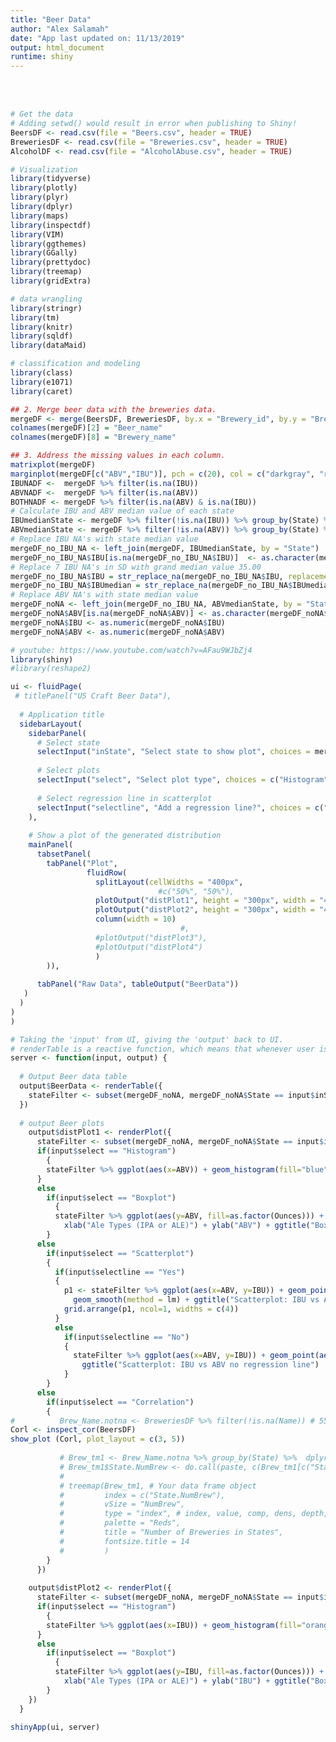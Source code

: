 ```yaml
---
title: "Beer Data"
author: "Alex Salamah"
date: "App last updated on: 11/13/2019"
output: html_document
runtime: shiny
---
```

<style type="text/css">

h1.title {
  font-size: 38px;
  color: Blue;
  text-align: center;
}
h4.author { /* Header 4 - and the author and data headers use this too  */
    font-size: 18px;
  font-family: "Times New Roman", Times, serif;
  color: Blue;
  text-align: center;
}
h4.date { /* Header 4 - and the author and data headers use this too  */
  font-size: 18px;
  font-family: "Times New Roman", Times, serif;
  color: Blue;
  text-align: center;


#header 
    background: #2274cc; /* Old browsers */
    background: -moz-linear-gradient(left, #2274cc 0%, #26c5d3 36%, #61bf61 100%); /* FF3.6-15 */
    background: -webkit-linear-gradient(left, #2274cc 0%,#26c5d3 36%,#61bf61 100%); /* Chrome10-25,Safari5.1-6 */
    background: linear-gradient(to right, #2274cc 0%,#26c5d3 36%,#61bf61 100%); /* W3C, IE10+, FF16+, Chrome26+,  Opera12+, Safari7+ */
    filter: progid:DXImageTransform.Microsoft.gradient( startColorstr='#2274cc', endColorstr='#61bf61',GradientType=1 ); /* IE6-9 */
    color: white;
    height: 100px;
    display:flex;
    align-items: center;
    justify-content: center;
  }
</style>
<br>
<br>

```r
# Get the data
# Adding setwd() would result in error when publishing to Shiny!
BeersDF <- read.csv(file = "Beers.csv", header = TRUE)
BreweriesDF <- read.csv(file = "Breweries.csv", header = TRUE)
AlcoholDF <- read.csv(file = "AlcoholAbuse.csv", header = TRUE)
```

```r
# Visualization
library(tidyverse)
library(plotly)
library(plyr)
library(dplyr)
library(maps)
library(inspectdf)
library(VIM)
library(ggthemes)
library(GGally)
library(prettydoc)
library(treemap)
library(gridExtra)

# data wrangling 
library(stringr)
library(tm)
library(knitr)
library(sqldf)
library(dataMaid)

# classification and modeling
library(class)
library(e1071)
library(caret)
```

```r
## 2. Merge beer data with the breweries data.
mergeDF <- merge(BeersDF, BreweriesDF, by.x = "Brewery_id", by.y = "Brew_ID")
colnames(mergeDF)[2] = "Beer_name"
colnames(mergeDF)[8] = "Brewery_name"
```

```r
## 3. Address the missing values in each column.  
matrixplot(mergeDF)
marginplot(mergeDF[c("ABV","IBU")], pch = c(20), col = c("darkgray", "red", "blue"))
IBUNADF <-  mergeDF %>% filter(is.na(IBU))
ABVNADF <-  mergeDF %>% filter(is.na(ABV))
BOTHNADF <- mergeDF %>% filter(is.na(ABV) & is.na(IBU))
# Calculate IBU and ABV median value of each state
IBUmedianState <- mergeDF %>% filter(!is.na(IBU)) %>% group_by(State) %>% dplyr::summarise(IBUmedian=median(IBU))
ABVmedianState <- mergeDF %>% filter(!is.na(ABV)) %>% group_by(State) %>% dplyr::summarise(ABVmedian=median(ABV))
# Replace IBU NA's with state median value
mergeDF_no_IBU_NA <- left_join(mergeDF, IBUmedianState, by = "State")
mergeDF_no_IBU_NA$IBU[is.na(mergeDF_no_IBU_NA$IBU)]  <- as.character(mergeDF_no_IBU_NA$IBUmedian[is.na(mergeDF_no_IBU_NA$IBU)])
# Replace 7 IBU NA's in SD with grand median value 35.00
mergeDF_no_IBU_NA$IBU = str_replace_na(mergeDF_no_IBU_NA$IBU, replacement =  "35")
mergeDF_no_IBU_NA$IBUmedian = str_replace_na(mergeDF_no_IBU_NA$IBUmedian, replacement =  "35")
# Replace ABV NA's with state median value
mergeDF_noNA <- left_join(mergeDF_no_IBU_NA, ABVmedianState, by = "State")
mergeDF_noNA$ABV[is.na(mergeDF_noNA$ABV)] <- as.character(mergeDF_noNA$ABVmedian[is.na(mergeDF_noNA$ABV)])
mergeDF_noNA$IBU <- as.numeric(mergeDF_noNA$IBU)
mergeDF_noNA$ABV <- as.numeric(mergeDF_noNA$ABV)

```

```r
# youtube: https://www.youtube.com/watch?v=AFau9WJbZj4
library(shiny)
#library(reshape2)

ui <- fluidPage(
 # titlePanel("US Craft Beer Data"),
  
  # Application title
  sidebarLayout(
    sidebarPanel(
      # Select state
      selectInput("inState", "Select state to show plot", choices = mergeDF_noNA$State),
      
      # Select plots
      selectInput("select", "Select plot type", choices = c("Histogram", "Boxplot", "Scatterplot", "Correlation")),
      
      # Select regression line in scatterplot
      selectInput("selectline", "Add a regression line?", choices = c("Yes", "No"))
    ),
    
    # Show a plot of the generated distribution
    mainPanel(
      tabsetPanel(
        tabPanel("Plot",
                 fluidRow(
                   splitLayout(cellWidths = "400px",
                                 #c("50%", "50%"),
                   plotOutput("distPlot1", height = "300px", width = "450px"),
                   plotOutput("distPlot2", height = "300px", width = "450px"),
                   column(width = 10)
                                      #,
                   #plotOutput("distPlot3"),
                   #plotOutput("distPlot4")
                   )
        )),
      
      tabPanel("Raw Data", tableOutput("BeerData"))
   )
  )
)
)

# Taking the 'input' from UI, giving the 'output' back to UI.
# renderTable is a reactive function, which means that whenever user is changing any value, the table value is getting changed.
server <- function(input, output) {
  
  # Output Beer data table
  output$BeerData <- renderTable({
    stateFilter <- subset(mergeDF_noNA, mergeDF_noNA$State == input$inState)
  })
  
  # output Beer plots
    output$distPlot1 <- renderPlot({
      stateFilter <- subset(mergeDF_noNA, mergeDF_noNA$State == input$inState)
      if(input$select == "Histogram")
        {
        stateFilter %>% ggplot(aes(x=ABV)) + geom_histogram(fill="blue", color="white") + ggtitle("Histogram ABV")
      }
      else
        if(input$select == "Boxplot")
          {
          stateFilter %>% ggplot(aes(y=ABV, fill=as.factor(Ounces))) + geom_boxplot() +
            xlab("Ale Types (IPA or ALE)") + ylab("ABV") + ggtitle("Boxplot of ABV vs Ale Type")
        }
      else
        if(input$select == "Scatterplot")
        {
          if(input$selectline == "Yes")
          {
            p1 <- stateFilter %>% ggplot(aes(x=ABV, y=IBU)) + geom_point(aes(color=State), size=1, position="jitter") +
              geom_smooth(method = lm) + ggtitle("Scatterplot: IBU vs ABV with regression line")
            grid.arrange(p1, ncol=1, widths = c(4))
          }
          else
            if(input$selectline == "No")
            {
              stateFilter %>% ggplot(aes(x=ABV, y=IBU)) + geom_point(aes(color=State), size=1, position="jitter") +
                ggtitle("Scatterplot: IBU vs ABV no regression line")                    
            }
        }
      else
        if(input$select == "Correlation")
        {
#          Brew_Name.notna <- BreweriesDF %>% filter(!is.na(Name)) # 558 not NA
Corl <- inspect_cor(BeersDF)
show_plot (Corl, plot_layout = c(3, 5))
 
           # Brew_tm1 <- Brew_Name.notna %>% group_by(State) %>%  dplyr::summarise(NumBrew=n())
           # Brew_tm1$State.NumBrew <- do.call(paste, c(Brew_tm1[c("State","NumBrew")], sep = "\n")) 
           # 
           # treemap(Brew_tm1, # Your data frame object
           #         index = c("State.NumBrew"),
           #         vSize = "NumBrew",
           #         type = "index", # index, value, comp, dens, depth, categorical, color, manual
           #         palette = "Reds",
           #         title = "Number of Breweries in States",
           #         fontsize.title = 14
           #         )
        }
      })
    
    output$distPlot2 <- renderPlot({
      stateFilter <- subset(mergeDF_noNA, mergeDF_noNA$State == input$inState)
      if(input$select == "Histogram")
        {
        stateFilter %>% ggplot(aes(x=IBU)) + geom_histogram(fill="orange", color="black") + ggtitle("Histogram IBU")
      }
      else
        if(input$select == "Boxplot")
          {
          stateFilter %>% ggplot(aes(y=IBU, fill=as.factor(Ounces))) + geom_boxplot() +
            xlab("Ale Types (IPA or ALE)") + ylab("IBU") + ggtitle("Boxplot of IBU vs Ale Type")
        }
    })
  }

shinyApp(ui, server)
```

